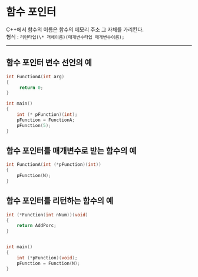# 함수 포인터

C++에서 함수의 이름은 함수의 메모리 주소 그 자체를 가리킨다.  
형식 : `리턴타입(\* 객체이름)(매개변수타입 매개변수이름);`

---

## 함수 포인터 변수 선언의 예

```cpp
int FunctionA(int arg)
{
     return 0;
}

int main()
{
    int (* pFunction)(int);
    pFunction = FunctionA;
    pFunction(5);
}
```

## 함수 포인터를 매개변수로 받는 함수의 예

```cpp
int FunctionA(int (*pFunction)(int))
{
    pFunction(N);
}
```

## 함수 포인터를 리턴하는 함수의 예

```cpp
int (*Function(int nNum))(void) 
{ 
    return AddPorc; 
}


int main()
{
    int (*pFunction)(void);
    pFunction = Function(N);
}
```